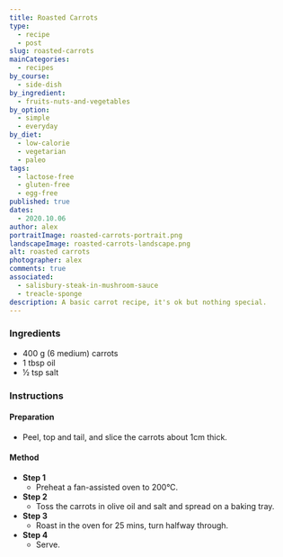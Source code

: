 ```yaml
---
title: Roasted Carrots
type:
  - recipe
  - post
slug: roasted-carrots
mainCategories:
  - recipes
by_course:
  - side-dish
by_ingredient:
  - fruits-nuts-and-vegetables
by_option:
  - simple
  - everyday
by_diet:
  - low-calorie
  - vegetarian
  - paleo
tags:
  - lactose-free
  - gluten-free
  - egg-free
published: true
dates:
  - 2020.10.06
author: alex
portraitImage: roasted-carrots-portrait.png
landscapeImage: roasted-carrots-landscape.png
alt: roasted carrots
photographer: alex
comments: true
associated:
  - salisbury-steak-in-mushroom-sauce
  - treacle-sponge
description: A basic carrot recipe, it's ok but nothing special.
---
```


<Ingredients>

### Ingredients

- 400 g (6 medium) carrots
- 1 tbsp oil
- ½ tsp salt

</Ingredients>

<Instructions>

### Instructions

#### Preparation

- Peel, top and tail, and slice the carrots about 1cm thick.

#### Method

- **Step 1**
  - Preheat a fan-assisted oven to 200°C.
- **Step 2**
  - Toss the carrots in olive oil and salt and spread on a baking tray.
- **Step 3**
  - Roast in the oven for 25 mins, turn halfway through.
- **Step 4**
  - Serve.

</Instructions>
